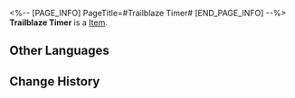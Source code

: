 <%-- [PAGE_INFO]
PageTitle=#Trailblaze Timer#
[END_PAGE_INFO] --%>
{{Item Infobox
|id          = 24
|image       = Item Trailblaze Timer.png
|type        = 
|invCategory = 
|rarity      = 5
|effect      = Permanently increase max Technique Points by 1.
|description = The Relic of a Nameless. An item that might have been a pocket watch or a compass.<br />It is said that the first part to break was the chain. It suddenly snapped during a warp jump, the links scattering everywhere.<br />Then, it was the back. Hit by a lead bullet, it was on the verge of falling apart.<br />Lastly, it was the markings on the face. They were gradually worn flat over the long years, becoming no longer visible.<br />It broke countless times and underwent endless repairs. Its former shape was no longer discernible, and only the stilled sharp hands were pointing ever forward.
}}
{{Description|''Take it, Legwork. It's yours now... Then, continue onward...''}}
'''Trailblaze Timer''' is a [[Item]].

==Other Languages==
{{Other Languages
|en   = Trailblaze Timer
|zhs  = 开拓进行时
|zht  = 開拓進行時
|ja   = 開拓進行計
|ko   = 개척 진행 장치
|es   = Trazascopio
|fr   = Chronomètre de Pionnier
|ru   = Счётчик Освоения
|th   = Trailblaze Timer
|vi   = Khai Phá Thì Tiếp Diễn
|de   = Trailblaze-o-scope
|id   = Trailblaze Timer
|pt   = Cronômetro do Desbravamento
}}

==Change History==
{{Change History|1.0}}